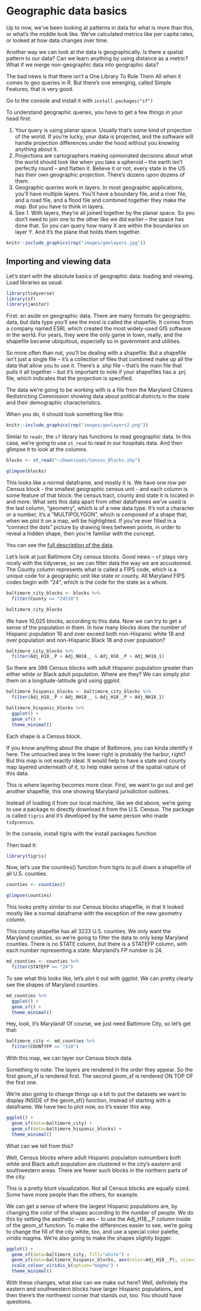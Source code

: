 # Geographic data basics

Up to now, we've been looking at patterns in data for what is more than this, or what's the middle look like. We've calculated metrics like per capita rates, or looked at how data changes over time.

Another way we can look at the data is geographically. Is there a spatial pattern to our data? Can we learn anything by using distance as a metric? What if we merge non-geographic data into geographic data?

The bad news is that there isn't a One Library To Rule Them All when it comes to geo queries in R. But there's one emerging, called Simple Features, that is very good.

Go to the console and install it with `install.packages("sf")`

To understand geographic queries, you have to get a few things in your head first:

1. Your query is using planar space. Usually that's some kind of projection of the world. If you're lucky, your data is projected, and the software will handle projection differences under the hood without you knowing anything about it.
2. Projections are cartographers making opinionated decisions about what the world should look like when you take a spheroid -- the earth isn't perfectly round -- and flatten it. Believe it or not, every state in the US has their own geographic projection. There's dozens upon dozens of them.
3. Geographic queries work in layers. In most geographic applications, you'll have multiple layers. You'll have a boundary file, and a river file, and a road file, and a flood file and combined together they make the map. But you have to think in layers.
4. See 1. With layers, they're all joined together by the planar space. So you don't need to join one to the other like we did earlier -- the space has done that. So you can query how many X are within the boundaries on layer Y. And it's the plane that holds them together.

```r
knitr::include_graphics(rep("images/geolayers.jpg"))
```

## Importing and viewing data

Let's start with the absolute basics of geographic data: loading and viewing. Load libraries as usual.

```r
library(tidyverse)
library(sf)
library(janitor)
```

First: an aside on geographic data. There are many formats for geographic data, but data type you'll see the most is called the shapefile. It comes from a company named ESRI, which created the most widely-used GIS software in the world. For years, they were the only game in town, really, and the shapefile became ubiquitous, especially so in government and utilities.

So more often than not, you'll be dealing with a shapefile. But a shapefile isn't just a single file -- it's a collection of files that combined make up all the data that allow you to use it. There's a .shp file -- that's the main file that pulls it all together -- but it's important to note if your shapefiles has a .prj file, which indicates that the projection is specified.

The data we're going to be working with is a file from the Maryland Citizens Redistricting Commission showing data about political districts in the state and their demographic characteristics. 

When you do, it should look something like this:

```r
knitr::include_graphics(rep("images/geolayers2.png"))
```

Simlar to `readr`, the `sf` library has functions to read geographic data. In this case, we're going to use `st_read` to read in our hospitals data. And then glimpse it to look at the columns.

```r
blocks <- st_read("~/Downloads/Census_Blocks.shp")

glimpse(blocks)
```

This looks like a normal dataframe, and mostly it is.  We have one row per Census block - the smallest geographic census unit - and each column is some feature of that block: the census tract, county and state it is located in and more.  What sets this data apart from other dataframes we've used is the last column, "geometry", which is of a new data type.  It's not a character or a number, it's a "MULTIPOLYGON", which is composed of a shape that, when we plot it on a map, will be highlighted. If you've ever filled in a "connect the dots" picture by drawing lines between points, in order to reveal a hidden shape, then you're familiar with the concept.

You can see the [full description of the data](https://redistricting.maryland.gov/Documents/Data/DataDictionary.pdf).

Let's look at just Baltimore City census blocks. Good news -- `sf` plays very nicely with the tidyverse, so we can filter data the way we are accustomed. The County column represents what is called a FIPS code, which is a unique code for a geographic unit like state or county. All Maryland FIPS codes begin with "24", which is the code for the state as a whole.

```r
baltimore_city_blocks <- blocks %>%
  filter(County == "24510")

baltimore_city_blocks
```

We have 10,025 blocks, according to this data. Now we can try to get a sense of the population in them. In how many blocks does the number of Hispanic population 18 and over exceed both non-Hispanic white 18 and over population and non-Hispanic Black 18 and over population?

```r
baltimore_city_blocks %>%
  filter(Adj_H18__P > Adj_NH18__ & Adj_H18__P > Adj_NH18_1) 
```

So there are 386 Census blocks with adult Hispanic population greater than either white or Black adult population. Where are they? We can simply plot them on a longitude-latitude grid using ggplot.

```r
baltimore_hispanic_blocks <- baltimore_city_blocks %>%
  filter(Adj_H18__P > Adj_NH18__ & Adj_H18__P > Adj_NH18_1) 
```


```r
baltimore_hispanic_blocks %>%
  ggplot() +
  geom_sf() +
  theme_minimal()
```

Each shape is a Census block.

If you know anything about the shape of Baltimore, you can kinda identify it here. The untouched area in the lower right is probably the harbor, right? But this map is not exactly ideal. It would help to have a state and county map layered underneath of it, to help make sense of the spatial nature of this data.

This is where layering becomes more clear. First, we want to go out and get another shapefile, this one showing Maryland jurisdiction outlines.

Instead of loading it from our local machine, like we did above, we're going to use a package to directly download it from the U.S. Census.  The package is called `tigris` and it's developed by the same person who made `tidycensus`.

In the console, install tigris with the install packages function

Then load it:

```r
library(tigris)
```

Now, let's use the counties() function from tigris to pull down a shapefile of all U.S. counties.

```r

counties <- counties()

glimpse(counties)
```

This looks pretty similar to our Census blocks shapefile, in that it looked mostly like a normal dataframe with the exception of the new geometry column.

This county shapefile has all 3233 U.S. counties.  We only want the Maryland counties, so we're going to filter the data to only keep Maryland counties.  There is no STATE column, but there is a STATEFP column, with each number representing a state.  Maryland's FP number is 24.

```r
md_counties <- counties %>%
  filter(STATEFP == "24")

```

To see what this looks like, let's plot it out with ggplot. We can pretty clearly see the shapes of Maryland counties.

```r
md_counties %>%
  ggplot() +
  geom_sf() +
  theme_minimal()
```

Hey, look, it's Maryland! Of course, we just need Baltimore City, so let's get that:

```r
baltimore_city <- md_counties %>%
  filter(COUNTYFP == "510")
```


With this map, we can layer our Census block data.

Something to note: The layers are rendered in the order they appear. So the first geom_sf is rendered first. The second geom_sf is rendered ON TOP OF the first one.

We're also going to change things up a bit to put the datasets we want to display INSIDE of the geom_sf() function, instead of starting with a dataframe.  We have two to plot now, so it's easier this way.

```r
ggplot() +
  geom_sf(data=baltimore_city) +
  geom_sf(data=baltimore_hispanic_blocks) +
  theme_minimal()
```
What can we tell from this?

Well, Census blocks where adult Hispanic population outnumbers both white and Black adult population are clustered in the city's eastern and southwestern areas. There are fewer such blocks in the northern parts of the city.

This is a pretty blunt visualization. Not all Census blocks are equally sized. Some have more people than the others, for example.

We can get a sense of where the largest Hispanic populations are, by changing the color of the shapes according to the number of people. We do this by setting the aesthetic -- or aes -- to use the Adj_H18__P column inside of the geom_sf function.  To make the differences easier to see, we're going to change the fill of the city white, too, and use a special color palette, viridis magma. We're also going to make the shapes slightly bigger.


```r

ggplot() +
  geom_sf(data=baltimore_city, fill="white") +
  geom_sf(data=baltimore_hispanic_blocks, aes(color=Adj_H18__P), size=2) +
  scale_colour_viridis_b(option="magma") +
  theme_minimal()

```

With these changes, what else can we make out here?  Well, definitely the eastern and southwestern blocks have larger Hispanic populations, and then there's the northwest corner that stands out, too. You should have questions.
